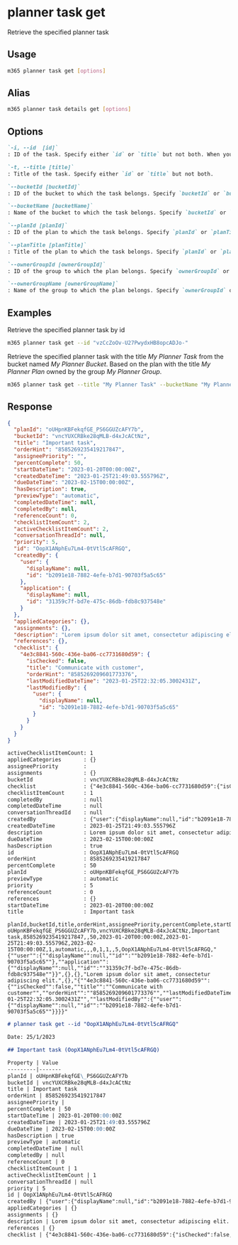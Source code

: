 
# planner task get

Retrieve the specified planner task

## Usage

```sh
m365 planner task get [options]
```

## Alias

```sh
m365 planner task details get [options]
```

## Options

```md defintion-list
`-i, --id  [id]`
: ID of the task. Specify either `id` or `title` but not both. When you specify the task ID, you no longer need to provide the information for `bucket`, `plan`, and `ownerGroup`.

`-t, --title [title]`
: Title of the task. Specify either `id` or `title` but not both.

`--bucketId [bucketId]`
: ID of the bucket to which the task belongs. Specify `bucketId` or `bucketName` when using `title`.

`--bucketName [bucketName]`
: Name of the bucket to which the task belongs. Specify `bucketId` or `bucketName` when using `title`.

`--planId [planId]`
: ID of the plan to which the task belongs. Specify `planId` or `planTitle` when using `bucketName`.

`--planTitle [planTitle]`
: Title of the plan to which the task belongs. Specify `planId` or `planTitle` when using `bucketName`.

`--ownerGroupId [ownerGroupId]`
: ID of the group to which the plan belongs. Specify `ownerGroupId` or `ownerGroupName` when using `planTitle`.

`--ownerGroupName [ownerGroupName]`
: Name of the group to which the plan belongs. Specify `ownerGroupId` or `ownerGroupName` when using `planTitle`.
```

<Global />

## Examples

Retrieve the specified planner task by id

```sh
m365 planner task get --id "vzCcZoOv-U27PwydxHB8opcADJo-"
```

Retrieve the specified planner task with the title _My Planner Task_ from the bucket named _My Planner Bucket_. Based on the plan with the title _My Planner Plan_ owned by the group _My Planner Group_.

```sh
m365 planner task get --title "My Planner Task" --bucketName "My Planner Bucket" --planTitle "My Planner Plan" --ownerGroupName "My Planner Group"
```

## Response

<Tabs>
  <TabItem value="JSON">

  ```json
  {
    "planId": "oUHpnKBFekqfGE_PS6GGUZcAFY7b",
    "bucketId": "vncYUXCRBke28qMLB-d4xJcACtNz",
    "title": "Important task",
    "orderHint": "8585269235419217847",
    "assigneePriority": "",
    "percentComplete": 50,
    "startDateTime": "2023-01-20T00:00:00Z",
    "createdDateTime": "2023-01-25T21:49:03.555796Z",
    "dueDateTime": "2023-02-15T00:00:00Z",
    "hasDescription": true,
    "previewType": "automatic",
    "completedDateTime": null,
    "completedBy": null,
    "referenceCount": 0,
    "checklistItemCount": 2,
    "activeChecklistItemCount": 2,
    "conversationThreadId": null,
    "priority": 5,
    "id": "OopX1ANphEu7Lm4-0tVtl5cAFRGQ",
    "createdBy": {
      "user": {
        "displayName": null,
        "id": "b2091e18-7882-4efe-b7d1-90703f5a5c65"
      },
      "application": {
        "displayName": null,
        "id": "31359c7f-bd7e-475c-86db-fdb8c937548e"
      }
    },
    "appliedCategories": {},
    "assignments": {},
    "description": "Lorem ipsum dolor sit amet, consectetur adipiscing elit.",
    "references": {},
    "checklist": {
      "4e3c8841-560c-436e-ba06-cc7731680d59": {
        "isChecked": false,
        "title": "Communicate with customer",
        "orderHint": "8585269209601773376",
        "lastModifiedDateTime": "2023-01-25T22:32:05.3002431Z",
        "lastModifiedBy": {
          "user": {
            "displayName": null,
            "id": "b2091e18-7882-4efe-b7d1-90703f5a5c65"
          }
        }
      }
    }
  }
  ```

  </TabItem>
  <TabItem value="Text">

  ```txt
  activeChecklistItemCount: 1
  appliedCategories       : {}
  assigneePriority        :
  assignments             : {}
  bucketId                : vncYUXCRBke28qMLB-d4xJcACtNz
  checklist               : {"4e3c8841-560c-436e-ba06-cc7731680d59":{"isChecked":false,"title":"Communicate with customer","orderHint":"8585269209601773376","lastModifiedDateTime":"2023-01-25T22:32:05.3002431Z","lastModifiedBy":{"user":{"displayName":null,"id":"b2091e18-7882-4efe-b7d1-90703f5a5c65"}}}}
  checklistItemCount      : 1
  completedBy             : null
  completedDateTime       : null
  conversationThreadId    : null
  createdBy               : {"user":{"displayName":null,"id":"b2091e18-7882-4efe-b7d1-90703f5a5c65"},"application":{"displayName":null,"id":"31359c7f-bd7e-475c-86db-fdb8c937548e"}}
  createdDateTime         : 2023-01-25T21:49:03.555796Z
  description             : Lorem ipsum dolor sit amet, consectetur adipiscing elit.
  dueDateTime             : 2023-02-15T00:00:00Z
  hasDescription          : true
  id                      : OopX1ANphEu7Lm4-0tVtl5cAFRGQ
  orderHint               : 8585269235419217847
  percentComplete         : 50
  planId                  : oUHpnKBFekqfGE_PS6GGUZcAFY7b
  previewType             : automatic
  priority                : 5
  referenceCount          : 0
  references              : {}
  startDateTime           : 2023-01-20T00:00:00Z
  title                   : Important task
  ```

  </TabItem>
  <TabItem value="CSV">

  ```csv
  planId,bucketId,title,orderHint,assigneePriority,percentComplete,startDateTime,createdDateTime,dueDateTime,hasDescription,previewType,completedDateTime,completedBy,referenceCount,checklistItemCount,activeChecklistItemCount,conversationThreadId,priority,id,createdBy,appliedCategories,assignments,description,references,checklist
  oUHpnKBFekqfGE_PS6GGUZcAFY7b,vncYUXCRBke28qMLB-d4xJcACtNz,Important task,8585269235419217847,,50,2023-01-20T00:00:00Z,2023-01-25T21:49:03.555796Z,2023-02-15T00:00:00Z,1,automatic,,,0,1,1,,5,OopX1ANphEu7Lm4-0tVtl5cAFRGQ,"{""user"":{""displayName"":null,""id"":""b2091e18-7882-4efe-b7d1-90703f5a5c65""},""application"":{""displayName"":null,""id"":""31359c7f-bd7e-475c-86db-fdb8c937548e""}}",{},{},"Lorem ipsum dolor sit amet, consectetur adipiscing elit.",{},"{""4e3c8841-560c-436e-ba06-cc7731680d59"":{""isChecked"":false,""title"":""Communicate with customer"",""orderHint"":""8585269209601773376"",""lastModifiedDateTime"":""2023-01-25T22:32:05.3002431Z"",""lastModifiedBy"":{""user"":{""displayName"":null,""id"":""b2091e18-7882-4efe-b7d1-90703f5a5c65""}}}}"
  ```

  </TabItem>
  <TabItem value="Markdown">

  ```md
  # planner task get --id "OopX1ANphEu7Lm4-0tVtl5cAFRGQ"

  Date: 25/1/2023

  ## Important task (OopX1ANphEu7Lm4-0tVtl5cAFRGQ)

  Property | Value
  ---------|-------
  planId | oUHpnKBFekqfGE\_PS6GGUZcAFY7b
  bucketId | vncYUXCRBke28qMLB-d4xJcACtNz
  title | Important task
  orderHint | 8585269235419217847
  assigneePriority |
  percentComplete | 50
  startDateTime | 2023-01-20T00:00:00Z
  createdDateTime | 2023-01-25T21:49:03.555796Z
  dueDateTime | 2023-02-15T00:00:00Z
  hasDescription | true
  previewType | automatic
  completedDateTime | null
  completedBy | null
  referenceCount | 0
  checklistItemCount | 1
  activeChecklistItemCount | 1
  conversationThreadId | null
  priority | 5
  id | OopX1ANphEu7Lm4-0tVtl5cAFRGQ
  createdBy | {"user":{"displayName":null,"id":"b2091e18-7882-4efe-b7d1-90703f5a5c65"},"application":{"displayName":null,"id":"31359c7f-bd7e-475c-86db-fdb8c937548e"}}
  appliedCategories | {}
  assignments | {}
  description | Lorem ipsum dolor sit amet, consectetur adipiscing elit.
  references | {}
  checklist | {"4e3c8841-560c-436e-ba06-cc7731680d59":{"isChecked":false,"title":"Communicate with customer","orderHint":"8585269209601773376","lastModifiedDateTime":"2023-01-25T22:32:05.3002431Z","lastModifiedBy":{"user":{"displayName":null,"id":"b2091e18-7882-4efe-b7d1-90703f5a5c65"}}}}
  ```

  </TabItem>
</Tabs>

